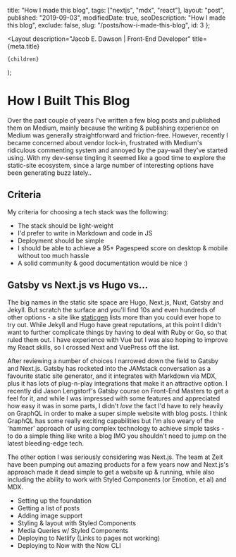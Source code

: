 
  title: "How I made this blog",
  tags: ["nextjs", "mdx", "react"],
  layout: "post",
  published: "2019-09-03",
  modifiedDate: true,
  seoDescription: "How I made this blog",
  exclude: false,
  slug: "/posts/how-i-made-this-blog",
  id: 3
};

  <Layout
    description="Jacob E. Dawson | Front-End Developer"
    title={meta.title}
  >
    {children}
  </Layout>
);

# How I Built This Blog

Over the past couple of years I've written a few blog posts and published them on Medium, mainly because the writing & publishing experience on Medium was generally straightforward and friction-free. However, recently I became concerned about vendor lock-in, frustrated with Medium's ridiculous commenting system and annoyed by the pay-wall they've started using. With my dev-sense tingling it seemed like a good time to explore the static-site ecosystem, since a large number of interesting options have been generating buzz lately..

## Criteria

My criteria for choosing a tech stack was the following:

- The stack should be light-weight
- I'd prefer to write in Markdown and code in JS
- Deployment should be simple
- I should be able to achieve a 95+ Pagespeed score on desktop & mobile without too much hassle
- A solid community & good documentation would be nice :)

## Gatsby vs Next.js vs Hugo vs...

The big names in the static site space are Hugo, Next.js, Nuxt, Gatsby and Jekyll. But scratch the surface and you'll find 10s and even hundreds of other options - a site like [staticgen](https://www.staticgen.com/) lists more than you could ever hope to try out. While Jekyll and Hugo have great reputations, at this point I didn't want to further complicate things by having to deal with Ruby or Go, so that ruled them out. I have experience with Vue but I was also hoping to improve my React skills, so I crossed Next and VuePress off the list.

After reviewing a number of choices I narrowed down the field to Gatsby and Next.js. Gatsby has rocketed into the JAMstack conversation as a favourite static site generator, and it integrates with Markdown via MDX, plus it has lots of plug-n-play integrations that make it an attractive option. I recently did Jason Lengstorf's Gatsby course on Front-End Masters to get a feel for it, and while I was impressed with some features and appreciated how easy it was in some parts, I didn't _love_ the fact I'd have to rely heavily on GraphQL in order to make a super simple website with blog posts. I think GraphQL has some really exciting capabilities but I'm also weary of the 'hammer' approach of using complex technology to achieve simple tasks - to do a simple thing like write a blog IMO you shouldn't need to jump on the latest bleeding-edge tech.

The other option I was seriously considering was Next.js. The team at Zeit have been pumping out amazing products for a few years now and Next.js's approach made it dead simple to get a website up & running, while also including the ability to work with Styled Components (or Emotion, et al) and MDX.

- Setting up the foundation
- Getting a list of posts
- Adding image support
- Styling & layout with Styled Components
- Media Queries w/ Styled Components
- Deploying to Netlify (Links to pages not working)
- Deploying to Now with the Now CLI
